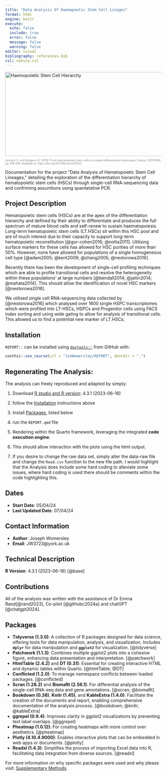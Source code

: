 ```yaml
---
title: "Data Analysis Of Haemapoetic Stem Cell Linages"
format: html
engine: knitr
execute:
  echo: false
  include: true
  error: false
  message: false
  warning: false
editor: visual
bibliography: references.bib
csl: nature.csl
---
```


```{=html}
<div style="text-align: left;">
  <img src="images/Haemopetic%20stem%20cell%20heirarchy..png" width="800" height="270" alt="Haemopoietic Stem Cell Hierarchy"/>
  <p style="color: gray; font-size: 0.6em;">Laurenti, E. and Göttgens, B. (2018) ‘From haematopoietic stem cells to complex differentiation landscapes’, Nature, 553(7689), pp. 418–426. Available at: https://doi.org/10.1038/nature25022.</p>
</div>
```
Documentation for the project "Data Analysis of Hematopoietic Stem Cell Lineages," detailing the exploration of the differentiation hierarchy of hematopoietic stem cells (HSCs) through single-cell RNA-sequencing data and confriming assumtions using quantatative PCR.

## Project Description

Hematopoietic stem cells (HSCs) are at the apex of the differentiation hierarchy and defined by their ability to differentiate and produces the full spectrum of mature blood cells and self-renew to sustain haematopoiesis. Long-term hematopoietic stem cells (LT.HSCs) sit within this HSC pool and are of much interest due to their capacity to support long-term hematopoietic reconstitution [@gur-cohen2016; @notta2011]. Utilising surface markers for these cells has allowed for HSC purities of more than 50%. However, none have allowed for populations of a single homogeneous cell type [@adam2005; @kent2009; @zhang2005; @nestorowa2016].

Recently there has been the development of single-cell profiling techniques which are able to profile transitional cells and resolve the heterogeneity within these populations' at large numbers [@bendall2014; @jaitin2014; @mahata2014]. This should allow the identification of novel HSC markers [@nestorowa2016].

We utilised single cell RNA-sequencing data collected by [@nestorowa2016] which analysed over 1600 single HSPC transcriptomes which were profiled into LT-HSCs, HSPCs and Progenitor cells using FACS index sorting and using wide gating to allow for analysis of transitional cells. This allowed us to find a potential new marker of LT.HSCs.

## Installation

`REPORT::` can be installed using [`devtools::`](https://devtools.r-lib.org) from GitHub with:

```r

usethis::use_course(url = "JoeWomersley/REPORT", destdir = ".")
```

## Regenerating The Analysis:

The analysis can freely reproduced and adapted by simply:

1.  Download [R studio and R version](https://www.r-project.org): 4.3.1 (2023-06-16)

2.  follow the [Installation] instructions above

3.  Install [Packages](#packages), listed below

4.  run the `REPORT.qmd` file

5.  Rendering within the Quarto framework, leveraging the integrated **code execution engine**.

6.  This should allow interaction with the plots using the html output.

7.  If you desire to change the raw data set, simply alter the data-raw file and change the `Read.csv` function to the new file path. I would highlight that the Analysis does include some hard coding to alleviate some issues, where hard coding is used there should be comments within the code highlighting this.

## Dates

-   **Start Date**: 05/04/24
-   **Last Updated Date**: 07/04/24

## Contact Information

-   **Author**: Joseph Womersley
-   **Email**: JW3723\@york.ac.uk

## Technical Description

**R Version**: 4.3.1 (2023-06-16) [@base]

## Contributions

All of the analysis was written with the assistance of Dr Emma Rand[@rand2023], Co-pilot [@githubc2024a] and chatGPT [@chatgpt2024].

## Packages {#packages}

-   **Tidyverse (1.3.0)**: A collection of R packages designed for data science, offering tools for data manipulation, analysis, and visualization. Includes **`dplyr`** for data manipulation and **`ggplot2`** for visualization. [@tidyverse]
-   **Patchwork (1.1.3)**: Combines multiple ggplot2 plots into a cohesive figure, enhancing data presentation and interpretation. [@patchwork]
-   **HtmlTable (2.4.2)** and **DT (0.31)**: Essential for creating interactive HTML and dynamic tables within Quarto. [@htmlTable; @DT]
-   **Conflicted (1.2.0)**: To manage namespace conflicts between loaded packages. [@conflicted]
-   **Scran (1.28.2)** and **BiomaRt (2.56.1)**: For differential analysis of the single-cell RNA-seq data and gene annotations. [@scran; @biomaRt]
-   **Bookdown (0.38)**, **Knitr (1.45)**, and **KableExtra (1.4.0)**: Facilitate the creation of the documents and report, enabling comprehensive documentation of the analysis process. [@bookdown; @knitr; @kableExtra]
-   **ggrepel (0.9.4)**: Improves clarity in ggplot2 visualizations by preventing text label overlaps. [@ggrepel]
-   **Pheatmap (1.0.12)**: For creating heatmaps with more control over aesthetics. [@pheatmap]
-   **Plotly (4.10.4.9000)**: Enables interactive plots that can be embedded in web apps or documents. [@plotly]
-   **Readxl (1.4.3)**: Simplifies the process of importing Excel data into R, facilitating data integration from diverse sources. [@readxl]

For more information on why specific packages were used and why please visit: [Supplementary Methods](./Supplementary_Data_Analysis_Methods.qmd)
